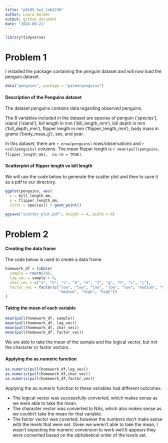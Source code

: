 ```yaml
---
title: "p8105_hw1_leb2236"
author: Laura Bulmer
output: github_document
date: "2024-09-21"
---
```


```r
library(tidyverse)
```

# Problem 1

I installed the package containing the penguin dataset and will now 
load the penguin dataset.

```r
data("penguins", package = "palmerpenguins")
```

#### Description of the Penguins dataset

The dataset penguins contains data regarding observed penguins.

The 8 variables included in the dataset are species of penguin ('species'), 
island ('island'), bill 
length in mm ('bill_length_mm'), bill depth in mm ('bill_depth_mm'), flipper
length in mm ('flipper_length_mm'), body mass in grams ('body_mass_g'), 
sex, and year.

In this dataset, there are `r nrow(penguins)` rows/observations
and `r ncol(penguins)` columns. 
The mean flipper length is `r mean(pull(penguins, flipper_length_mm), 
na.rm = TRUE)`. 

#### Scatterplot of flipper length vs bill length

We will use the code below to generate the scatter plot and then to save it
as a pdf to our directory.

```r
ggplot(penguins, aes(
  x = bill_length_mm, 
  y = flipper_length_mm,
  color = species)) + geom_point()

ggsave("scatter_plot.pdf", height = 4, width = 6)
```

# Problem 2

#### Creating the data frame

The code below is used to create a data frame.

```r
homework_df = tibble(
  sample = rnorm(10),
  log_vec = sample > 0,
  char_vec = c("a", "b", "c", "d", "e", "f", "g", "h", "i", "j"),
  factor_vec = factor(c("low", "low", "low", "low", "low", "medium", "medium",
                        "medium", "high", "high"))
)
```

#### Taking the mean of each variable

```r
mean(pull(homework_df, sample))
mean(pull(homework_df, log_vec))
mean(pull(homework_df, char_vec))
mean(pull(homework_df, factor_vec))
```

We are able to take the mean of the sample and the logical vector,
but not the character or factor vectors.

#### Applying the as.numeric function

```r
as.numeric(pull(homework_df,log_vec))
as.numeric(pull(homework_df,char_vec))
as.numeric(pull(homework_df,factor_vec))
```

Applying the as.numeric function to these variables had different outcomes. 

* The logical vector was successfully converted, which makes sense as we were 
able to take the mean. 
* The character vector was converted to NAs, which also 
makes sense as we couldn't take the mean for that variable. 
* The factor vector was coverted, however the numbers don't make sense with the 
levels that were set. Given we weren't able to take the mean, I wasn't 
expecting the numeric conversion to work well.It appears they were converted 
based on the alphabetical order of the levels set.
